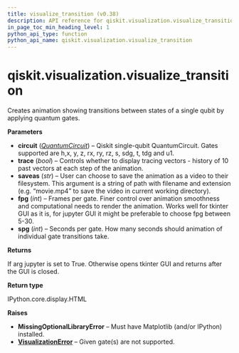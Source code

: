 ```yaml
---
title: visualize_transition (v0.38)
description: API reference for qiskit.visualization.visualize_transition in qiskit v0.38
in_page_toc_min_heading_level: 1
python_api_type: function
python_api_name: qiskit.visualization.visualize_transition
---
```


<span id="qiskit-visualization-visualize-transition" />

# qiskit.visualization.visualize\_transition

<Function id="qiskit.visualization.visualize_transition" isDedicatedPage={true} github="https://github.com/qiskit/qiskit/tree/stable/0.21/qiskit/visualization/transition_visualization.py" signature="visualize_transition(circuit, trace=False, saveas=None, fpg=100, spg=2)">
  Creates animation showing transitions between states of a single qubit by applying quantum gates.

  **Parameters**

  *   **circuit** ([*QuantumCircuit*](qiskit.circuit.QuantumCircuit "qiskit.circuit.QuantumCircuit")) – Qiskit single-qubit QuantumCircuit. Gates supported are h,x, y, z, rx, ry, rz, s, sdg, t, tdg and u1.
  *   **trace** (*bool*) – Controls whether to display tracing vectors - history of 10 past vectors at each step of the animation.
  *   **saveas** (*str*) – User can choose to save the animation as a video to their filesystem. This argument is a string of path with filename and extension (e.g. “movie.mp4” to save the video in current working directory).
  *   **fpg** (*int*) – Frames per gate. Finer control over animation smoothness and computational needs to render the animation. Works well for tkinter GUI as it is, for jupyter GUI it might be preferable to choose fpg between 5-30.
  *   **spg** (*int*) – Seconds per gate. How many seconds should animation of individual gate transitions take.

  **Returns**

  If arg jupyter is set to True. Otherwise opens tkinter GUI and returns after the GUI is closed.

  **Return type**

  IPython.core.display.HTML

  **Raises**

  *   **MissingOptionalLibraryError** – Must have Matplotlib (and/or IPython) installed.
  *   [**VisualizationError**](qiskit.visualization.VisualizationError "qiskit.visualization.VisualizationError") – Given gate(s) are not supported.
</Function>

